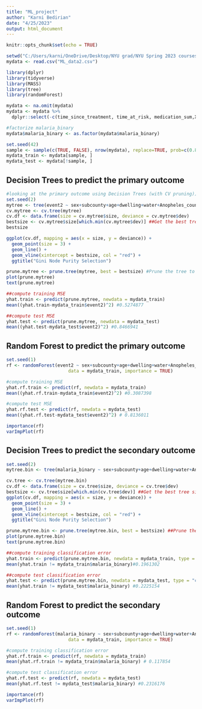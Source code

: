```yaml
---
title: "ML_project"
author: "Karni Bedirian"
date: "4/25/2023"
output: html_document
---
```


```r
knitr::opts_chunk$set(echo = TRUE)
```


```r
setwd("C:/Users/karni/OneDrive/Desktop/NYU grad/NYU Spring 2023 courses/ML in Public Health/Project")
mydata <- read.csv("ML_data2.csv")
```

```r
library(dplyr)
library(tidyverse)
library(MASS)
library(tree)
library(randomForest)

mydata <- na.omit(mydata)
mydata <- mydata %>%
  dplyr::select(-c(time_since_treatment, time_at_risk, medication_sum,X))

#factorize malaria_binary
mydata$malaria_binary <- as.factor(mydata$malaria_binary)

set.seed(42)
sample <- sample(c(TRUE, FALSE), nrow(mydata), replace=TRUE, prob=c(0.8,0.2))
mydata_train <- mydata[sample, ]
mydata_test <- mydata[!sample, ]
```

## Decision Trees to predict the primary outcome
```r
#looking at the primary outcome using Decision Trees (with CV pruning))
set.seed(2)
mytree <- tree(event2 ~ sex+subcounty+age+dwelling+water+Anopheles_count, data = mydata_train)
cv.mytree <- cv.tree(mytree)
cv.df <- data.frame(size = cv.mytree$size, deviance = cv.mytree$dev)
bestsize <- cv.mytree$size[which.min(cv.mytree$dev)] ##Get the best tree size (no. of leaf nodes)
bestsize

ggplot(cv.df, mapping = aes(x = size, y = deviance)) + 
  geom_point(size = 3) + 
  geom_line() +
  geom_vline(xintercept = bestsize, col = "red") +
  ggtitle("Gini Node Purity Selection")

prune.mytree <- prune.tree(mytree, best = bestsize) #Prune the tree to this size
plot(prune.mytree)
text(prune.mytree)

##compute training MSE
yhat.train <- predict(prune.mytree, newdata = mydata_train)
mean((yhat.train-mydata_train$event2)^2) #0.5274877

##compute test MSE
yhat.test <- predict(prune.mytree, newdata = mydata_test)
mean((yhat.test-mydata_test$event2)^2) #0.8466941
```

## Random Forest to predict the primary outcome
```r
set.seed(1)
rf <- randomForest(event2 ~ sex+subcounty+age+dwelling+water+Anopheles_count, 
                       data = mydata_train, importance = TRUE)

#compute training MSE
yhat.rf.train <- predict(rf, newdata = mydata_train)
mean((yhat.rf.train-mydata_train$event2)^2) #0.3087398

#compute test MSE
yhat.rf.test <- predict(rf, newdata = mydata_test)
mean((yhat.rf.test-mydata_test$event2)^2) # 0.8136011

importance(rf)
varImpPlot(rf)
```


## Decision Trees to predict the secondary outcome
```r
set.seed(2)
mytree.bin <- tree(malaria_binary ~ sex+subcounty+age+dwelling+water+Anopheles_count, data =  mydata_train)

cv.tree <- cv.tree(mytree.bin)
cv.df <- data.frame(size = cv.tree$size, deviance = cv.tree$dev)
bestsize <- cv.tree$size[which.min(cv.tree$dev)] ##Get the best tree size (no. of leaf nodes)
ggplot(cv.df, mapping = aes(x = size, y = deviance)) + 
  geom_point(size = 3) + 
  geom_line() +
  geom_vline(xintercept = bestsize, col = "red") +
  ggtitle("Gini Node Purity Selection")

prune.mytree.bin <- prune.tree(mytree.bin, best = bestsize) ##Prune the tree to this size
plot(prune.mytree.bin)
text(prune.mytree.bin)

##compute training classification error 
yhat.train <- predict(prune.mytree.bin, newdata = mydata_train, type = "class")
mean(yhat.train != mydata_train$malaria_binary)#0.1961302

##compute test classification error 
yhat.test <- predict(prune.mytree.bin, newdata = mydata_test, type = "class")
mean(yhat.train != mydata_test$malaria_binary) #0.2225154
```

## Random Forest to predict the secondary outcome
```r
set.seed(1)
rf <- randomForest(malaria_binary ~ sex+subcounty+age+dwelling+water+Anopheles_count, 
                       data = mydata_train, importance = TRUE)

#compute training classification error 
yhat.rf.train <- predict(rf, newdata = mydata_train)
mean(yhat.rf.train != mydata_train$malaria_binary) # 0.117854

#compute test classification error 
yhat.rf.test <- predict(rf, newdata = mydata_test)
mean(yhat.rf.test != mydata_test$malaria_binary) #0.2316176

importance(rf)
varImpPlot(rf)
```

